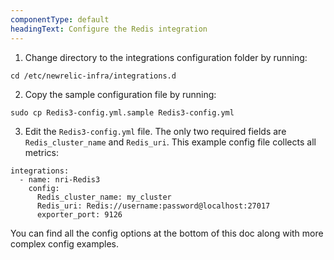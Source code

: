 ```yaml
---
componentType: default
headingText: Configure the Redis integration
---
```


1. Change directory to the integrations configuration folder by running:

```shell
cd /etc/newrelic-infra/integrations.d
```

2. Copy the sample configuration file by running:

```shell
sudo cp Redis3-config.yml.sample Redis3-config.yml
```

3. Edit the `Redis3-config.yml` file. The only two required fields are `Redis_cluster_name` and `Redis_uri`. This example config file collects all metrics:

```
integrations:
  - name: nri-Redis3
    config:
      Redis_cluster_name: my_cluster
      Redis_uri: Redis://username:password@localhost:27017
      exporter_port: 9126
```

You can find all the config options at the bottom of this doc along with more complex config examples.
